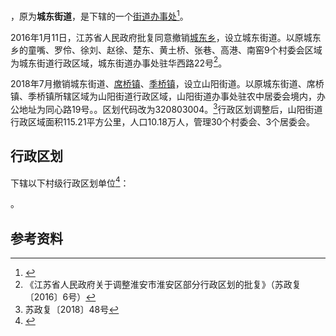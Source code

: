 {{中国乡级行政区|32/08/03/203/000}}

'''{{PAGENAMEBASE}}'''，原为'''城东街道'''，是{{PRC admin/fullname|32/08/03/203/000|3}}下辖的一个[[街道办事处|街道办事处]]<ref>{{PRC admin/ref sgc|{{PRC admin/parent|32/08/03/203/000}}}}</ref>。

2016年1月11日，江苏省人民政府批复同意撤销[[城东乡_(淮安市)|城东乡]]，设立城东街道。以原城东乡的童嘴、罗伶、徐刘、赵徐、楚东、黄土桥、张巷、高港、南窑9个村委会区域为城东街道行政区域，城东街道办事处驻华西路22号<ref>《江苏省人民政府关于调整淮安市淮安区部分行政区划的批复》（苏政复〔2016〕6号）</ref>。

2018年7月撤销城东街道、[[席桥镇|席桥镇]]、[[季桥镇|季桥镇]]，设立山阳街道。以原城东街道、席桥镇、季桥镇所辖区域为山阳街道行政区域，山阳街道办事处驻农中居委会境内，办公地址为同心路19号。。区划代码改为320803004。<ref>苏政复〔2018〕48号</ref>行政区划调整后，山阳街道行政区域面积115.21平方公里，人口10.18万人，管理30个村委会、3个居委会。

== 行政区划 ==
{{PAGENAMEBASE}}下辖以下村级行政区划单位<ref>{{PRC admin/ref sgc|32/08/03/203/000}}</ref>：

{{PRC admin/children|32/08/03/203/000}}。

== 参考资料 ==
{{reflist}}

{{江苏行政区划小作品}}
{{PRC admin/navcat|32/08/03/203/000}}